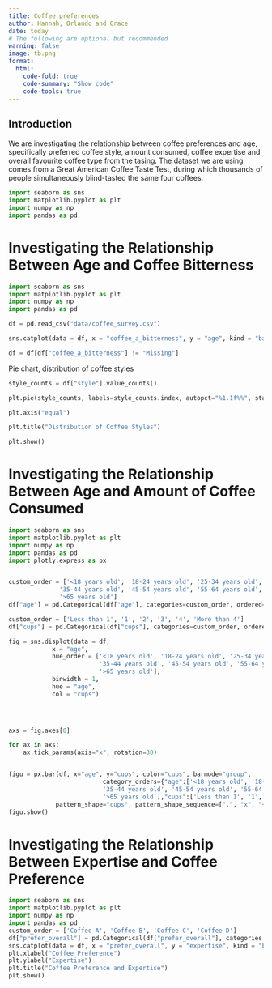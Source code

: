 ```yaml
---
title: Coffee preferences
author: Hannah, Orlando and Grace
date: today
# The following are optional but recommended
warning: false
image: tb.png
format:
  html:
    code-fold: true
    code-summary: "Show code"
    code-tools: true
---
```


## Introduction

We are investigating the relationship between coffee preferences and age, specifically preferred coffee style, amount consumed, coffee expertise and overall favourite coffee type from the tasing.
The dataset we are using comes from a Great American Coffee Taste Test, during which thousands of people simultaneously blind-tasted the same four coffees.

```python
import seaborn as sns
import matplotlib.pyplot as plt
import numpy as np
import pandas as pd
```

# Investigating the Relationship Between Age and Coffee Bitterness
```python
import seaborn as sns
import matplotlib.pyplot as plt
import numpy as np
import pandas as pd

df = pd.read_csv("data/coffee_survey.csv")

sns.catplot(data = df, x = "coffee_a_bitterness", y = "age", kind = "bar")

df = df[df["coffee_a_bitterness"] != "Missing"]
```
 
Pie chart, distribution of coffee styles
 
```python
style_counts = df["style"].value_counts()

plt.pie(style_counts, labels=style_counts.index, autopct="%1.1f%%", startangle=140)

plt.axis("equal")

plt.title("Distribution of Coffee Styles")

plt.show()

```

# Investigating the Relationship Between Age and Amount of Coffee Consumed
```python
import seaborn as sns
import matplotlib.pyplot as plt
import numpy as np
import pandas as pd
import plotly.express as px


custom_order = ['<18 years old', '18-24 years old', '25-34 years old',
              '35-44 years old', '45-54 years old', '55-64 years old',
              '>65 years old']
df["age"] = pd.Categorical(df["age"], categories=custom_order, ordered=True)

custom_order = ['Less than 1', '1', '2', '3', '4', 'More than 4']
df["cups"] = pd.Categorical(df["cups"], categories=custom_order, ordered=True)

fig = sns.displot(data = df,
            x = "age",
            hue_order = ['<18 years old', '18-24 years old', '25-34 years old',
                         '35-44 years old', '45-54 years old', '55-64 years old',
                         '>65 years old'],
            binwidth = 1,
            hue = "age",
            col = "cups")
            



axs = fig.axes[0]

for ax in axs:
    ax.tick_params(axis="x", rotation=30)


figu = px.bar(df, x="age", y="cups", color="cups", barmode="group", 
                          category_orders={"age":['<18 years old', '18-24 years old', '25-34 years old',
                          '35-44 years old', '45-54 years old', '55-64 years old',
                          '>65 years old'],"cups":['Less than 1', '1', '2', '3', '4', 'More than 4']},
             pattern_shape="cups", pattern_shape_sequence=[".", "x", "+", "-", "/","|"])
figu.show()
```


# Investigating the Relationship Between Expertise and Coffee Preference

```python
import seaborn as sns
import matplotlib.pyplot as plt
import numpy as np
import pandas as pd
custom_order = ['Coffee A', 'Coffee B', 'Coffee C', 'Coffee D']
df["prefer_overall"] = pd.Categorical(df["prefer_overall"], categories = custom_order, ordered = True)
sns.catplot(data = df, x = "prefer_overall", y = "expertise", kind = "bar")
plt.xlabel("Coffee Preference")
plt.ylabel("Expertise")
plt.title("Coffee Preference and Expertise")
plt.show()
```